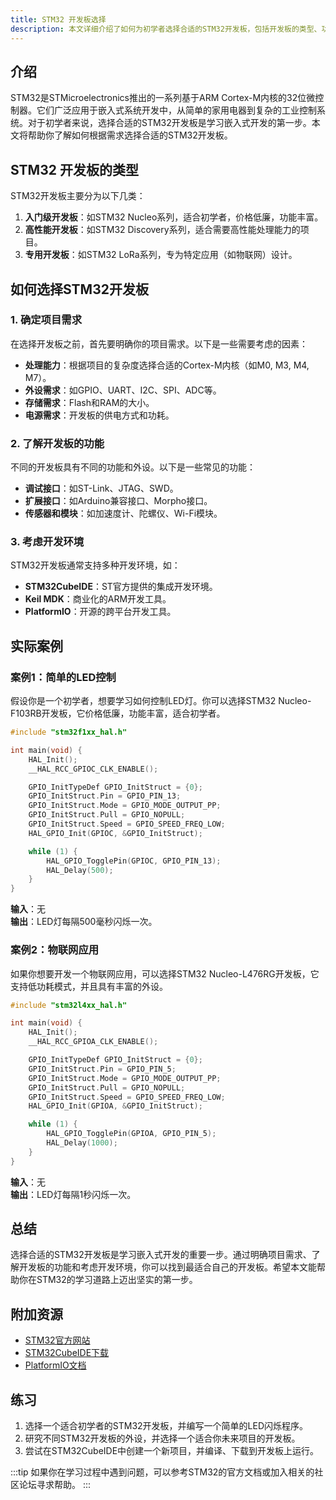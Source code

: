 ```yaml
---
title: STM32 开发板选择
description: 本文详细介绍了如何为初学者选择合适的STM32开发板，包括开发板的类型、功能、适用场景以及实际案例。
---
```


## 介绍

STM32是STMicroelectronics推出的一系列基于ARM Cortex-M内核的32位微控制器。它们广泛应用于嵌入式系统开发中，从简单的家用电器到复杂的工业控制系统。对于初学者来说，选择合适的STM32开发板是学习嵌入式开发的第一步。本文将帮助你了解如何根据需求选择合适的STM32开发板。

## STM32 开发板的类型

STM32开发板主要分为以下几类：

1. **入门级开发板**：如STM32 Nucleo系列，适合初学者，价格低廉，功能丰富。
2. **高性能开发板**：如STM32 Discovery系列，适合需要高性能处理能力的项目。
3. **专用开发板**：如STM32 LoRa系列，专为特定应用（如物联网）设计。

## 如何选择STM32开发板

### 1. 确定项目需求

在选择开发板之前，首先要明确你的项目需求。以下是一些需要考虑的因素：

- **处理能力**：根据项目的复杂度选择合适的Cortex-M内核（如M0, M3, M4, M7）。
- **外设需求**：如GPIO、UART、I2C、SPI、ADC等。
- **存储需求**：Flash和RAM的大小。
- **电源需求**：开发板的供电方式和功耗。

### 2. 了解开发板的功能

不同的开发板具有不同的功能和外设。以下是一些常见的功能：

- **调试接口**：如ST-Link、JTAG、SWD。
- **扩展接口**：如Arduino兼容接口、Morpho接口。
- **传感器和模块**：如加速度计、陀螺仪、Wi-Fi模块。

### 3. 考虑开发环境

STM32开发板通常支持多种开发环境，如：

- **STM32CubeIDE**：ST官方提供的集成开发环境。
- **Keil MDK**：商业化的ARM开发工具。
- **PlatformIO**：开源的跨平台开发工具。

## 实际案例

### 案例1：简单的LED控制

假设你是一个初学者，想要学习如何控制LED灯。你可以选择STM32 Nucleo-F103RB开发板，它价格低廉，功能丰富，适合初学者。

```c
#include "stm32f1xx_hal.h"

int main(void) {
    HAL_Init();
    __HAL_RCC_GPIOC_CLK_ENABLE();

    GPIO_InitTypeDef GPIO_InitStruct = {0};
    GPIO_InitStruct.Pin = GPIO_PIN_13;
    GPIO_InitStruct.Mode = GPIO_MODE_OUTPUT_PP;
    GPIO_InitStruct.Pull = GPIO_NOPULL;
    GPIO_InitStruct.Speed = GPIO_SPEED_FREQ_LOW;
    HAL_GPIO_Init(GPIOC, &GPIO_InitStruct);

    while (1) {
        HAL_GPIO_TogglePin(GPIOC, GPIO_PIN_13);
        HAL_Delay(500);
    }
}
```

**输入**：无<br />
**输出**：LED灯每隔500毫秒闪烁一次。

### 案例2：物联网应用

如果你想要开发一个物联网应用，可以选择STM32 Nucleo-L476RG开发板，它支持低功耗模式，并且具有丰富的外设。

```c
#include "stm32l4xx_hal.h"

int main(void) {
    HAL_Init();
    __HAL_RCC_GPIOA_CLK_ENABLE();

    GPIO_InitTypeDef GPIO_InitStruct = {0};
    GPIO_InitStruct.Pin = GPIO_PIN_5;
    GPIO_InitStruct.Mode = GPIO_MODE_OUTPUT_PP;
    GPIO_InitStruct.Pull = GPIO_NOPULL;
    GPIO_InitStruct.Speed = GPIO_SPEED_FREQ_LOW;
    HAL_GPIO_Init(GPIOA, &GPIO_InitStruct);

    while (1) {
        HAL_GPIO_TogglePin(GPIOA, GPIO_PIN_5);
        HAL_Delay(1000);
    }
}
```

**输入**：无<br />
**输出**：LED灯每隔1秒闪烁一次。

## 总结

选择合适的STM32开发板是学习嵌入式开发的重要一步。通过明确项目需求、了解开发板的功能和考虑开发环境，你可以找到最适合自己的开发板。希望本文能帮助你在STM32的学习道路上迈出坚实的第一步。

## 附加资源

- [STM32官方网站](https://www.st.com/en/microcontrollers-microprocessors/stm32-32-bit-arm-cortex-mcus.html)
- [STM32CubeIDE下载](https://www.st.com/en/development-tools/stm32cubeide.html)
- [PlatformIO文档](https://docs.platformio.org/en/latest/)

## 练习

1. 选择一个适合初学者的STM32开发板，并编写一个简单的LED闪烁程序。
2. 研究不同STM32开发板的外设，并选择一个适合你未来项目的开发板。
3. 尝试在STM32CubeIDE中创建一个新项目，并编译、下载到开发板上运行。

:::tip
如果你在学习过程中遇到问题，可以参考STM32的官方文档或加入相关的社区论坛寻求帮助。
:::